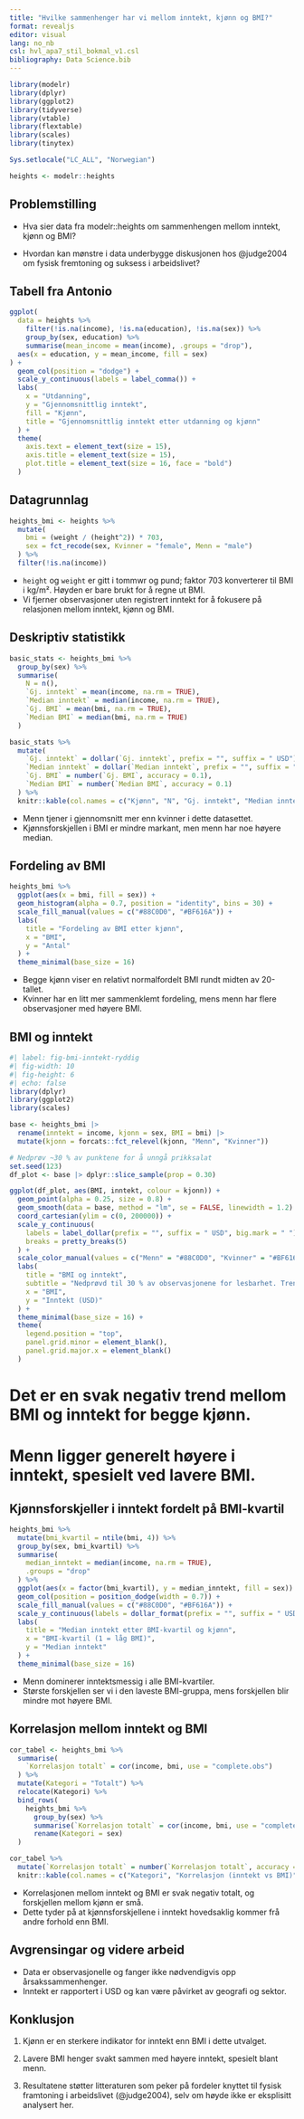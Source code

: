 ```yaml
---
title: "Hvilke sammenhenger har vi mellom inntekt, kjønn og BMI?"
format: revealjs
editor: visual
lang: no_nb
csl: hvl_apa7_stil_bokmal_v1.csl
bibliography: Data Science.bib
---
```


```r
library(modelr)
library(dplyr)
library(ggplot2)
library(tidyverse)
library(vtable)
library(flextable)
library(scales)
library(tinytex)
```

```r
Sys.setlocale("LC_ALL", "Norwegian")
```


```r
heights <- modelr::heights
```


## Problemstilling

- Hva sier data fra modelr::heights om sammenhengen mellom inntekt, kjønn og BMI?

- Hvordan kan mønstre i data underbygge diskusjonen hos @judge2004 om fysisk fremtoning og suksess i arbeidslivet?


## Tabell fra Antonio

```r
ggplot(
  data = heights %>%
    filter(!is.na(income), !is.na(education), !is.na(sex)) %>%
    group_by(sex, education) %>%
    summarise(mean_income = mean(income), .groups = "drop"),
  aes(x = education, y = mean_income, fill = sex)
) +
  geom_col(position = "dodge") +
  scale_y_continuous(labels = label_comma()) +
  labs(
    x = "Utdanning",
    y = "Gjennomsnittlig inntekt",
    fill = "Kjønn",
    title = "Gjennomsnittlig inntekt etter utdanning og kjønn"
  ) +
  theme(
    axis.text = element_text(size = 15),
    axis.title = element_text(size = 15),
    plot.title = element_text(size = 16, face = "bold")
  )

```



## Datagrunnlag

```r
heights_bmi <- heights %>%
  mutate(
    bmi = (weight / (height^2)) * 703,
    sex = fct_recode(sex, Kvinner = "female", Menn = "male")
  ) %>%
  filter(!is.na(income))
```

- `height` og `weight` er gitt i tommwr og pund; faktor 703 konverterer til BMI i kg/m². Høyden er bare brukt for å regne ut BMI.
- Vi fjerner observasjoner uten registrert inntekt for å fokusere på relasjonen mellom inntekt, kjønn og BMI.

## Deskriptiv statistikk

```r
basic_stats <- heights_bmi %>%
  group_by(sex) %>%
  summarise(
    N = n(),
    `Gj. inntekt` = mean(income, na.rm = TRUE),
    `Median inntekt` = median(income, na.rm = TRUE),
    `Gj. BMI` = mean(bmi, na.rm = TRUE),
    `Median BMI` = median(bmi, na.rm = TRUE)
  )

basic_stats %>%
  mutate(
    `Gj. inntekt` = dollar(`Gj. inntekt`, prefix = "", suffix = " USD"),
    `Median inntekt` = dollar(`Median inntekt`, prefix = "", suffix = " USD"),
    `Gj. BMI` = number(`Gj. BMI`, accuracy = 0.1),
    `Median BMI` = number(`Median BMI`, accuracy = 0.1)
  ) %>%
  knitr::kable(col.names = c("Kjønn", "N", "Gj. inntekt", "Median inntekt", "Gj. BMI", "Median BMI"))
```

- Menn tjener i gjennomsnitt mer enn kvinner i dette datasettet.
- Kjønnsforskjellen i BMI er mindre markant, men menn har noe høyere   median.

## Fordeling av BMI

```r
heights_bmi %>%
  ggplot(aes(x = bmi, fill = sex)) +
  geom_histogram(alpha = 0.7, position = "identity", bins = 30) +
  scale_fill_manual(values = c("#88C0D0", "#BF616A")) +
  labs(
    title = "Fordeling av BMI etter kjønn",
    x = "BMI",
    y = "Antal"
  ) +
  theme_minimal(base_size = 16)
```

- Begge kjønn viser en relativt normalfordelt BMI rundt midten av 20-tallet.
- Kvinner har en litt mer sammenklemt fordeling, mens menn har flere observasjoner med høyere BMI.

## BMI og inntekt

```r
#| label: fig-bmi-inntekt-ryddig
#| fig-width: 10
#| fig-height: 6
#| echo: false
library(dplyr)
library(ggplot2)
library(scales)

base <- heights_bmi |>
  rename(inntekt = income, kjonn = sex, BMI = bmi) |>
  mutate(kjonn = forcats::fct_relevel(kjonn, "Menn", "Kvinner"))

# Nedprøv ~30 % av punktene for å unngå prikksalat
set.seed(123)
df_plot <- base |> dplyr::slice_sample(prop = 0.30)

ggplot(df_plot, aes(BMI, inntekt, colour = kjonn)) +
  geom_point(alpha = 0.25, size = 0.8) +
  geom_smooth(data = base, method = "lm", se = FALSE, linewidth = 1.2) +
  coord_cartesian(ylim = c(0, 200000)) +
  scale_y_continuous(
    labels = label_dollar(prefix = "", suffix = " USD", big.mark = " "),
    breaks = pretty_breaks(5)
  ) +
  scale_color_manual(values = c("Menn" = "#88C0D0", "Kvinner" = "#BF616A"), name = "Kjønn") +
  labs(
    title = "BMI og inntekt",
    subtitle = "Nedprøvd til 30 % av observasjonene for lesbarhet. Trend basert på hele datasettet",
    x = "BMI",
    y = "Inntekt (USD)"
  ) +
  theme_minimal(base_size = 16) +
  theme(
    legend.position = "top",
    panel.grid.minor = element_blank(),
    panel.grid.major.x = element_blank()
  )

```

# Det er en svak negativ trend mellom BMI og inntekt for begge kjønn.
# Menn ligger generelt høyere i inntekt, spesielt ved lavere BMI.

## Kjønnsforskjeller i inntekt fordelt på BMI-kvartil

```r
heights_bmi %>%
  mutate(bmi_kvartil = ntile(bmi, 4)) %>%
  group_by(sex, bmi_kvartil) %>%
  summarise(
    median_inntekt = median(income, na.rm = TRUE),
    .groups = "drop"
  ) %>%
  ggplot(aes(x = factor(bmi_kvartil), y = median_inntekt, fill = sex)) +
  geom_col(position = position_dodge(width = 0.7)) +
  scale_fill_manual(values = c("#88C0D0", "#BF616A")) +
  scale_y_continuous(labels = dollar_format(prefix = "", suffix = " USD")) +
  labs(
    title = "Median inntekt etter BMI-kvartil og kjønn",
    x = "BMI-kvartil (1 = låg BMI)",
    y = "Median inntekt"
  ) +
  theme_minimal(base_size = 16)
```

- Menn dominerer inntektsmessig i alle BMI-kvartiler.
- Største forskjellen ser vi i den laveste BMI-gruppa, mens forskjellen blir mindre mot høyere BMI.

## Korrelasjon mellom inntekt og BMI

```r
cor_tabel <- heights_bmi %>%
  summarise(
    `Korrelasjon totalt` = cor(income, bmi, use = "complete.obs")
  ) %>%
  mutate(Kategori = "Totalt") %>%
  relocate(Kategori) %>%
  bind_rows(
    heights_bmi %>%
      group_by(sex) %>%
      summarise(`Korrelasjon totalt` = cor(income, bmi, use = "complete.obs")) %>%
      rename(Kategori = sex)
  )

cor_tabel %>%
  mutate(`Korrelasjon totalt` = number(`Korrelasjon totalt`, accuracy = 0.01)) %>%
  knitr::kable(col.names = c("Kategori", "Korrelasjon (inntekt vs BMI)"))
```

- Korrelasjonen mellom inntekt og BMI er svak negativ totalt, og forskjellen mellom kjønn er små.
- Dette tyder på at kjønnsforskjellene i inntekt hovedsaklig kommer frå andre forhold enn BMI.

## Avgrensingar og videre arbeid

- Data er observasjonelle og fanger ikke nødvendigvis opp årsakssammenhenger.
- Inntekt er rapportert i USD og kan være påvirket av geografi og sektor.

## Konklusjon

1. Kjønn er en sterkere indikator for inntekt enn BMI i dette utvalget.

2. Lavere BMI henger svakt sammen med høyere inntekt, spesielt blant menn.

3. Resultatene støtter litteraturen som peker på fordeler knyttet til fysisk framtoning i arbeidslivet (@judge2004), selv om høyde ikke er eksplisitt analysert her.
